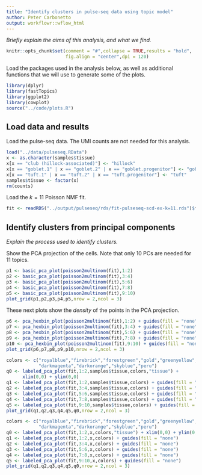```yaml
---
title: "Identify clusters in pulse-seq data using topic model"
author: Peter Carbonetto
output: workflowr::wflow_html
---
```


*Briefly explain the aims of this analysis, and what we find.*

```r
knitr::opts_chunk$set(comment = "#",collapse = TRUE,results = "hold",
                      fig.align = "center",dpi = 120)
```

Load the packages used in the analysis below, as well as additional
functions that we will use to generate some of the plots.

```r
library(dplyr)
library(fastTopics)
library(ggplot2)
library(cowplot)
source("../code/plots.R")
```

Load data and results
---------------------

Load the pulse-seq data. The UMI counts are not needed for this analysis.

```r
load("../data/pulseseq.RData")
x <- as.character(samples$tissue)
x[x == "club (hillock-associated)"] <- "hillock"
x[x == "goblet.1" | x == "goblet.2" | x == "goblet.progenitor"] <- "goblet"
x[x == "tuft.1" | x == "tuft.2" | x == "tuft.progenitor"] <- "tuft"
samples$tissue <- factor(x)
rm(counts)
```

Load the $k = 11$ Poisson NMF fit.

```r
fit <- readRDS("../output/pulseseq/rds/fit-pulseseq-scd-ex-k=11.rds")$fit
```

Identify clusters from principal components
-------------------------------------------

*Explain the process used to identify clusters.*

Show the PCA projection of the cells. Note that only 10 PCs are needed
for 11 topics.

```r
p1 <- basic_pca_plot(poisson2multinom(fit),1:2)
p2 <- basic_pca_plot(poisson2multinom(fit),3:4)
p3 <- basic_pca_plot(poisson2multinom(fit),5:6)
p4 <- basic_pca_plot(poisson2multinom(fit),7:8)
p5 <- basic_pca_plot(poisson2multinom(fit),9:10)
plot_grid(p1,p2,p3,p4,p5,nrow = 2,ncol = 3)
```

These next plots show the *density* of the points in the PCA projection.

```r
p6 <- pca_hexbin_plot(poisson2multinom(fit),1:2) + guides(fill = "none")
p7 <- pca_hexbin_plot(poisson2multinom(fit),3:4) + guides(fill = "none")
p8 <- pca_hexbin_plot(poisson2multinom(fit),5:6) + guides(fill = "none")
p9 <- pca_hexbin_plot(poisson2multinom(fit),7:8) + guides(fill = "none")
p10 <- pca_hexbin_plot(poisson2multinom(fit),9:10) + guides(fill = "none")
plot_grid(p6,p7,p8,p9,p10,nrow = 2,ncol = 3)
```

```r
colors <- c("royalblue","firebrick","forestgreen","gold","greenyellow",
            "darkmagenta","darkorange","skyblue","peru")
q0 <- labeled_pca_plot(fit,1:2,samples$tissue,colors,"tissue") +
      xlim(0,0) + ylim(0,0)
q1 <- labeled_pca_plot(fit,1:2,samples$tissue,colors) + guides(fill = "none")
q2 <- labeled_pca_plot(fit,3:4,samples$tissue,colors) + guides(fill = "none")
q3 <- labeled_pca_plot(fit,5:6,samples$tissue,colors) + guides(fill = "none")
q4 <- labeled_pca_plot(fit,7:8,samples$tissue,colors) + guides(fill = "none")
q5 <- labeled_pca_plot(fit,9:10,samples$tissue,colors) + guides(fill = "none")
plot_grid(q1,q2,q3,q4,q5,q0,nrow = 2,ncol = 3)
```

```r
colors <- c("royalblue","firebrick","forestgreen","gold","greenyellow",
            "darkmagenta","darkorange","skyblue","peru")
q0 <- labeled_pca_plot(fit,1:2,x,colors,"tissue") + xlim(0,0) + ylim(0,0)
q1 <- labeled_pca_plot(fit,1:2,x,colors) + guides(fill = "none")
q2 <- labeled_pca_plot(fit,3:4,x,colors) + guides(fill = "none")
q3 <- labeled_pca_plot(fit,5:6,x,colors) + guides(fill = "none")
q4 <- labeled_pca_plot(fit,7:8,x,colors) + guides(fill = "none")
q5 <- labeled_pca_plot(fit,9:10,x,colors) + guides(fill = "none")
plot_grid(q1,q2,q3,q4,q5,q0,nrow = 2,ncol = 3)
```
